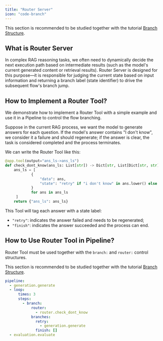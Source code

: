 ```yaml
---
title: "Router Server"
icon: "code-branch"
---
```


<Note>This section is recommended to be studied together with the tutorial [Branch Structure](/pages/cn/tutorials/part_2/branch).</Note>

## What is Router Server

In complex RAG reasoning tasks, we often need to dynamically decide the next execution path based on intermediate results (such as the model's current generated content or retrieval results). Router Server is designed for this purpose—it is responsible for judging the current state based on input information and returning a branch label (state identifier) to drive the subsequent flow's branch jump.

## How to Implement a Router Tool?

We demonstrate how to implement a Router Tool with a simple example and use it in a Pipeline to control the flow branching.

Suppose in the current RAG process, we want the model to generate answers for each question. If the model's answer contains "I don't know", we consider it a failure and should regenerate; if the answer is clear, the task is considered completed and the process terminates.

We can write the Router Tool like this:

```python servers/router/src/router.py icon="python"
@app.tool(output="ans_ls->ans_ls")
def check_dont_know(ans_ls: List[str]) -> Dict[str, List[Dict[str, str]]]:
    ans_ls = [
            {
                "data": ans,
                "state": "retry" if "i don't know" in ans.lower() else "finish"
            }
            for ans in ans_ls
     ]
    return {"ans_ls": ans_ls}
```
    
This Tool will tag each answer with a state label:

- `"retry"`: indicates the answer failed and needs to be regenerated;
- `"finish"`: indicates the answer succeeded and the process can end.

## How to Use Router Tool in Pipeline?

Router Tool must be used together with the `branch:` and `router:` control structures.

<Note>This section is recommended to be studied together with the tutorial [Branch Structure](/pages/cn/tutorials/part_2/branch).</Note>

```yaml
pipeline:
  - generation.generate
  - loop:
      times: 3
      steps:
        - branch:
            router:
              - router.check_dont_know
            branches:
              retry:
                - generation.generate
              finish: []
  - evaluation.evaluate
```